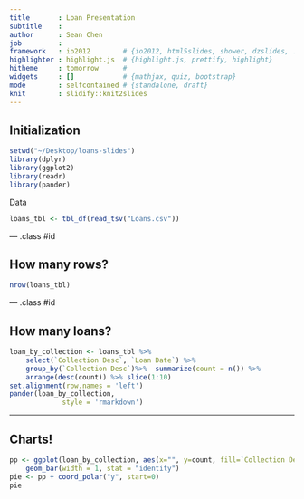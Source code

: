 ```yaml
---
title       : Loan Presentation
subtitle    : 
author      : Sean Chen
job         : 
framework   : io2012        # {io2012, html5slides, shower, dzslides, ...}
highlighter : highlight.js  # {highlight.js, prettify, highlight}
hitheme     : tomorrow      # 
widgets     : []            # {mathjax, quiz, bootstrap}
mode        : selfcontained # {standalone, draft}
knit        : slidify::knit2slides
---
```


## Initialization
```r
setwd("~/Desktop/loans-slides")
library(dplyr)
library(ggplot2)
library(readr)
library(pander)
```
Data
```r
loans_tbl <- tbl_df(read_tsv("Loans.csv"))
```

--- .class #id 

## How many rows?
```r
nrow(loans_tbl)
```

--- .class #id

## How many loans?
```r
loan_by_collection <- loans_tbl %>% 
    select(`Collection Desc`, `Loan Date`) %>% 
    group_by(`Collection Desc`)%>%  summarize(count = n()) %>%
    arrange(desc(count)) %>% slice(1:10)
set.alignment(row.names = 'left')
pander(loan_by_collection, 
             style = 'rmarkdown')
```

---

## Charts!

```r
pp <- ggplot(loan_by_collection, aes(x="", y=count, fill=`Collection Desc`)) + 
    geom_bar(width = 1, stat = "identity")
pie <- pp + coord_polar("y", start=0)
pie
```
